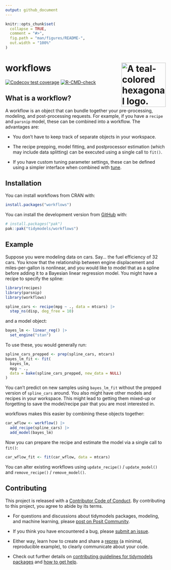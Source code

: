 ```yaml
---
output: github_document
---
```


<!-- README.md is generated from README.Rmd. Please edit that file -->

```r
knitr::opts_chunk$set(
  collapse = TRUE,
  comment = "#>",
  fig.path = "man/figures/README-",
  out.width = "100%"
)
```

# workflows <a href='https://workflows.tidymodels.org'><img src='man/figures/logo.png' alt = 'A teal-colored hexagonal logo. The word WORKFLOWS is centered inside of a diagram of circular cycle, with a magrittr pipe on the top and a directed graph on the bottom.' align="right" height="139" /></a>

<!-- badges: start -->
[![Codecov test coverage](https://codecov.io/gh/tidymodels/workflows/branch/main/graph/badge.svg)](https://app.codecov.io/gh/tidymodels/workflows?branch=main)
[![R-CMD-check](https://github.com/tidymodels/workflows/actions/workflows/R-CMD-check.yaml/badge.svg)](https://github.com/tidymodels/workflows/actions/workflows/R-CMD-check.yaml)
<!-- badges: end -->

## What is a workflow? 

A workflow is an object that can bundle together your pre-processing, modeling, and post-processing requests. For example, if you have a `recipe` and `parsnip` model, these can be combined into a workflow. The advantages are:

 * You don't have to keep track of separate objects in your workspace.

 * The recipe prepping, model fitting, and postprocessor estimation (which may include data splitting) can be executed using a single call to `fit()`.

 * If you have custom tuning parameter settings, these can be defined using a simpler interface when combined with [tune](https://github.com/tidymodels/tune).
 
## Installation

You can install workflows from CRAN with:

``` r
install.packages("workflows")
```


You can install the development version from [GitHub](https://github.com/) with:

``` r
# install.packages("pak")
pak::pak("tidymodels/workflows")
```
 
## Example

Suppose you were modeling data on cars. Say... the fuel efficiency of 32 cars. You know that the relationship between engine displacement and miles-per-gallon is nonlinear, and you would like to model that as a spline before adding it to a Bayesian linear regression model. You might have a recipe to specify the spline:

```r
library(recipes)
library(parsnip)
library(workflows)

spline_cars <- recipe(mpg ~ ., data = mtcars) |>
  step_ns(disp, deg_free = 10)
```

and a model object:

```r
bayes_lm <- linear_reg() |>
  set_engine("stan")
```

To use these, you would generally run:

```r
spline_cars_prepped <- prep(spline_cars, mtcars)
bayes_lm_fit <- fit(
  bayes_lm,
  mpg ~ .,
  data = bake(spline_cars_prepped, new_data = NULL)
)
```

You can't predict on new samples using `bayes_lm_fit` without the prepped version of `spline_cars` around. You also might have other models and recipes in your workspace. This might lead to getting them mixed-up or forgetting to save the model/recipe pair that you are most interested in.

workflows makes this easier by combining these objects together:

```r
car_wflow <- workflow() |>
  add_recipe(spline_cars) |>
  add_model(bayes_lm)
```

Now you can prepare the recipe and estimate the model via a single call to `fit()`:

```r
car_wflow_fit <- fit(car_wflow, data = mtcars)
```

You can alter existing workflows using `update_recipe()` / `update_model()` and `remove_recipe()` / `remove_model()`.


## Contributing

This project is released with a [Contributor Code of Conduct](https://contributor-covenant.org/version/2/0/CODE_OF_CONDUCT.html). By contributing to this project, you agree to abide by its terms.

- For questions and discussions about tidymodels packages, modeling, and machine learning, please [post on Posit Community](https://community.rstudio.com/new-topic?category_id=15&tags=tidymodels,question).

- If you think you have encountered a bug, please [submit an issue](https://github.com/tidymodels/workflows/issues).

- Either way, learn how to create and share a [reprex](https://reprex.tidyverse.org/articles/articles/learn-reprex.html) (a minimal, reproducible example), to clearly communicate about your code.

- Check out further details on [contributing guidelines for tidymodels packages](https://www.tidymodels.org/contribute/) and [how to get help](https://www.tidymodels.org/help/).
